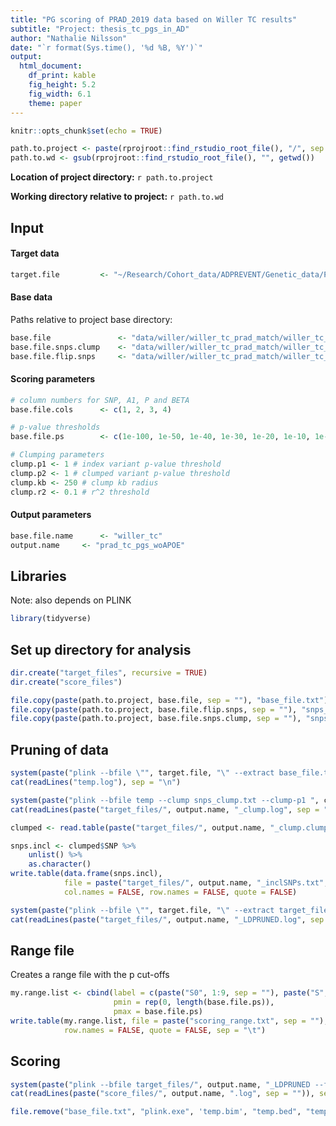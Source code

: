 ```yaml
---
title: "PG scoring of PRAD_2019 data based on Willer TC results"
subtitle: "Project: thesis_tc_pgs_in_AD"
author: "Nathalie Nilsson"
date: "`r format(Sys.time(), '%d %B, %Y')`"
output: 
  html_document: 
    df_print: kable
    fig_height: 5.2
    fig_width: 6.1
    theme: paper
---
```


```r
knitr::opts_chunk$set(echo = TRUE)
```

```r
path.to.project <- paste(rprojroot::find_rstudio_root_file(), "/", sep = "")
path.to.wd <- gsub(rprojroot::find_rstudio_root_file(), "", getwd())
```
**Location of project directory:** `r path.to.project`

**Working directory relative to project:** `r path.to.wd`

## Input

#### Target data
```r
target.file         <- "~/Research/Cohort_data/ADPREVENT/Genetic_data/PRAD_2019/imputed/prad_2019_imp_eur" # .bed; .bim & .fam file
```

#### Base data
Paths relative to project base directory:
```r
base.file               <- "data/willer/willer_tc_prad_match/willer_tc_prad_match_woAPOE.txt" # summary file with header
base.file.snps.clump    <- "data/willer/willer_tc_prad_match/willer_tc_prad_match_snps_clump.txt"
base.file.flip.snps     <- "data/willer/willer_tc_prad_match/willer_tc_prad_match_SNPsFlip.txt" # file with SNPs to flip
```

#### Scoring parameters
```r
# column numbers for SNP, A1, P and BETA
base.file.cols 	    <- c(1, 2, 3, 4)

# p-value thresholds
base.file.ps	    <- c(1e-100, 1e-50, 1e-40, 1e-30, 1e-20, 1e-10, 1e-8, 1e-7, 1e-6, 1e-5, 1e-4, 1e-3, 1e-2, 0.05, 0.1, 0.5, 1)

# Clumping parameters
clump.p1 <- 1 # index variant p-value threshold
clump.p2 <- 1 # clumped variant p-value threshold
clump.kb <- 250 # clump kb radius
clump.r2 <- 0.1 # r^2 threshold
```

#### Output parameters
```r
base.file.name      <- "willer_tc"
output.name 	<- "prad_tc_pgs_woAPOE"
```

## Libraries
Note: also depends on PLINK
```r
library(tidyverse)
```

## Set up directory for analysis
```r
dir.create("target_files", recursive = TRUE)
dir.create("score_files")

file.copy(paste(path.to.project, base.file, sep = ""), "base_file.txt")
file.copy(paste(path.to.project, base.file.flip.snps, sep = ""), "snps_flip.txt")
file.copy(paste(path.to.project, base.file.snps.clump, sep = ""), "snps_clump.txt")
```

## Pruning of data
```r
system(paste("plink --bfile \"", target.file, "\" --extract base_file.txt --make-bed --out temp", sep = ""))
cat(readLines("temp.log"), sep = "\n")

system(paste("plink --bfile temp --clump snps_clump.txt --clump-p1 ", clump.p1, " --clump-p2 ", clump.p2, " --clump-kb ", clump.kb, " --clump-r2 ", clump.r2, " --out target_files/", output.name, "_clump", sep = ""))
cat(readLines(paste("target_files/", output.name, "_clump.log", sep = "")), sep = "\n")

clumped <- read.table(paste("target_files/", output.name, "_clump.clumped", sep = ""), header = TRUE)

snps.incl <- clumped$SNP %>%
    unlist() %>%
    as.character()
write.table(data.frame(snps.incl), 
            file = paste("target_files/", output.name, "_inclSNPs.txt", sep = ""), 
            col.names = FALSE, row.names = FALSE, quote = FALSE)

system(paste("plink --bfile \"", target.file, "\" --extract target_files/", output.name, "_inclSNPs.txt --make-bed --out target_files/", output.name, "_LDPRUNED", sep = ""))
cat(readLines(paste("target_files/", output.name, "_LDPRUNED.log", sep = "")), sep = "\n")

```

## Range file
Creates a range file with the p cut-offs
```r
my.range.list <- cbind(label = c(paste("S0", 1:9, sep = ""), paste("S", 10:length(base.file.ps), sep = "")),
                       pmin = rep(0, length(base.file.ps)),
                       pmax = base.file.ps)
write.table(my.range.list, file = paste("scoring_range.txt", sep = ""), 
            row.names = FALSE, quote = FALSE, sep = "\t")
```

## Scoring
```r
system(paste("plink --bfile target_files/", output.name, "_LDPRUNED --flip snps_flip.txt --q-score-range scoring_range.txt base_file.txt 1 3 header --score base_file.txt 1 2 4 header --out score_files/", output.name, sep = ""))
cat(readLines(paste("score_files/", output.name, ".log", sep = "")), sep = "\n")

```

```r
file.remove("base_file.txt", "plink.exe", 'temp.bim', "temp.bed", "temp.fam", "temp.log")
```

